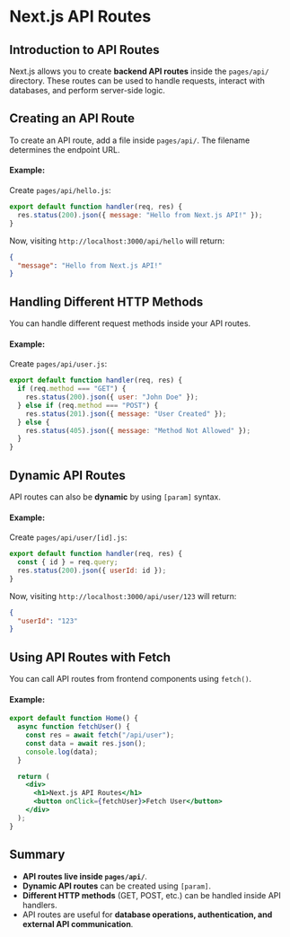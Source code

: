 # Next.js API Routes

## Introduction to API Routes

Next.js allows you to create **backend API routes** inside the `pages/api/` directory. These routes can be used to handle requests, interact with databases, and perform server-side logic.

## Creating an API Route

To create an API route, add a file inside `pages/api/`. The filename determines the endpoint URL.

#### Example:
Create `pages/api/hello.js`:

```jsx
export default function handler(req, res) {
  res.status(200).json({ message: "Hello from Next.js API!" });
}
```

Now, visiting `http://localhost:3000/api/hello` will return:

```json
{
  "message": "Hello from Next.js API!"
}
```

## Handling Different HTTP Methods

You can handle different request methods inside your API routes.

#### Example:
Create `pages/api/user.js`:

```jsx
export default function handler(req, res) {
  if (req.method === "GET") {
    res.status(200).json({ user: "John Doe" });
  } else if (req.method === "POST") {
    res.status(201).json({ message: "User Created" });
  } else {
    res.status(405).json({ message: "Method Not Allowed" });
  }
}
```

## Dynamic API Routes

API routes can also be **dynamic** by using `[param]` syntax.

#### Example:
Create `pages/api/user/[id].js`:

```jsx
export default function handler(req, res) {
  const { id } = req.query;
  res.status(200).json({ userId: id });
}
```

Now, visiting `http://localhost:3000/api/user/123` will return:

```json
{
  "userId": "123"
}
```

## Using API Routes with Fetch

You can call API routes from frontend components using `fetch()`.

#### Example:

```jsx
export default function Home() {
  async function fetchUser() {
    const res = await fetch("/api/user");
    const data = await res.json();
    console.log(data);
  }

  return (
    <div>
      <h1>Next.js API Routes</h1>
      <button onClick={fetchUser}>Fetch User</button>
    </div>
  );
}
```

## Summary

- **API routes live inside `pages/api/`**.
- **Dynamic API routes** can be created using `[param]`.
- **Different HTTP methods** (GET, POST, etc.) can be handled inside API handlers.
- API routes are useful for **database operations, authentication, and external API communication**.


